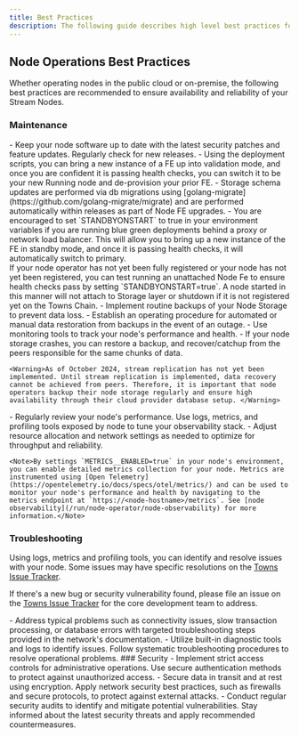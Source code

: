 ```yaml
---
title: Best Practices
description: The following guide describes high level best practices for running a Stream Node as a node operator.
---
```




## Node Operations Best Practices

Whether operating nodes in the public cloud or on-premise, the following best practices are recommended to ensure availability and reliability of your Stream Nodes.


### Maintenance

<Steps>

<Step title="Regular Updates">
    - Keep your node software up to date with the latest security patches and feature updates. Regularly check for new releases.
    - Using the deployment scripts, you can bring a new instance of a FE up into validation mode, and once you are confident it is passing health checks, you can switch it to be your new Running node and de-provision your prior FE.
    - Storage schema updates are performed via db migrations using [golang-migrate](https://github.com/golang-migrate/migrate) and are performed automatically within releases as part of Node FE upgrades.
    - You are encouraged to set `STANDBYONSTART` to true in your environment variables if you are running blue green deployments behind a proxy or network load balancer. This will allow you to bring up a new instance of the FE in standby mode, and once it is passing health checks, it will automatically switch to primary.
    <br />
    <Note>If your node operator has not yet been fully registered or your node has not yet been registered, you can test running an unattached Node Fe to ensure health checks pass by setting `STANDBYONSTART=true`. A node started in this manner will not attach to Storage layer or shutdown if it is not registered yet on the Towns Chain.</Note>
</Step>
<Step title="Backups">
    - Implement routine backups of your Node Storage to prevent data loss. 
    - Establish an operating procedure for automated or manual data restoration from backups in the event of an outage.
    - Use monitoring tools to track your node's performance and health.
    - If your node storage crashes, you can restore a backup, and recover/catchup from the peers responsible for the same chunks of data.

    <Warning>As of October 2024, stream replication has not yet been implemented. Until stream replication is implemented, data recovery cannot be achieved from peers. Therefore, it is important that node operators backup their node storage regularly and ensure high availability through their cloud provider database setup. </Warning>

</Step>
<Step title="Monitoring">
    - Regularly review your node's performance. Use logs, metrics, and profiling tools exposed by node to tune your observability stack.
    - Adjust resource allocation and network settings as needed to optimize for throughput and reliability.

    <Note>By settings `METRICS__ENABLED=true` in your node's environment, you can enable detailed metrics collection for your node. Metrics are instrumented using [Open Telemetry](https://opentelemetry.io/docs/specs/otel/metrics/) and can be used to monitor your node's performance and health by navigating to the metrics endpoint at `https://<node-hostname>/metrics`. See [node observability](/run/node-operator/node-observability) for more information.</Note>
</Step>
</Steps>

### Troubleshooting

Using logs, metrics and profiling tools, you can identify and resolve issues with your node. Some issues may have specific resolutions on the [Towns Issue Tracker](https://github.com/river-build/river/issues?q=is%3Aissue+is%3Aclosed).

If there's a new bug or security vulnerability found, please file an issue on the [Towns Issue Tracker](https://github.com/river-build/river/issues/new/choose) for the core development team to address.

<Steps>
  <Step title="Common Issues">
    - Address typical problems such as connectivity issues, slow transaction
    processing, or database errors with targeted troubleshooting steps provided
    in the network's documentation.
  </Step>
  <Step title="Diagnostic Tools">
    - Utilize built-in diagnostic tools and logs to identify issues. Follow
    systematic troubleshooting procedures to resolve operational problems.
  </Step>
</Steps>
### Security
<Steps>
  <Step title="Access Control">
    - Implement strict access controls for administrative operations. Use secure
    authentication methods to protect against unauthorized access.
  </Step>
  <Step title="Encryption and Network Security">
    - Secure data in transit and at rest using encryption. Apply network
    security best practices, such as firewalls and secure protocols, to protect
    against external attacks.
  </Step>
  <Step title="Regular Security Audits">
    - Conduct regular security audits to identify and mitigate potential
    vulnerabilities. Stay informed about the latest security threats and apply
    recommended countermeasures.
  </Step>
</Steps>